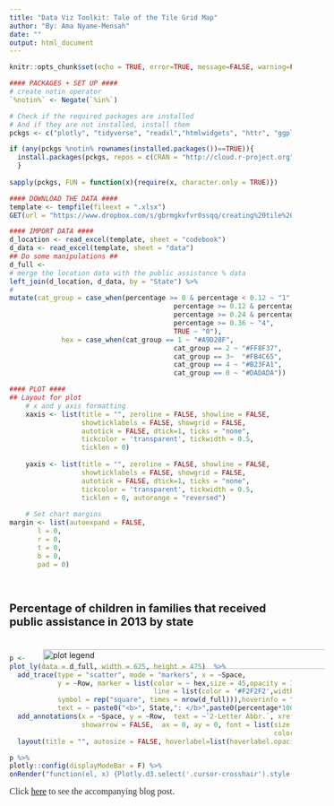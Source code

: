 ```yaml
---
title: "Data Viz Toolkit: Tale of the Tile Grid Map"
author: "By: Ama Nyame-Mensah"
date: ""
output: html_document
---
```


<style type="text/css">
  h4{
  font-size: 15pt;
  color: "#262626";
  family="Avenir Next";
  }
</style>
  
```r
knitr::opts_chunk$set(echo = TRUE, error=TRUE, message=FALSE, warning=FALSE)

#### PACKAGES + SET UP ####
# create notin operator
`%notin%` <- Negate(`%in%`)

# Check if the required packages are installed
# And if they are not installed, install them
pckgs <- c("plotly", "tidyverse", "readxl","htmlwidgets", "httr", "ggplot2","RColorBrewer")

if (any(pckgs %notin% rownames(installed.packages())==TRUE)){
  install.packages(pckgs, repos = c(CRAN = "http://cloud.r-project.org"))
  }
  
sapply(pckgs, FUN = function(x){require(x, character.only = TRUE)})

#### DOWNLOAD THE DATA ####
template <- tempfile(fileext = ".xlsx")
GET(url = "https://www.dropbox.com/s/gbrmgkvfvr0ssqq/creating%20tile%20grid.xlsx?dl=1",write_disk(template))
```

```r
#### IMPORT DATA ####
d_location <- read_excel(template, sheet = "codebook")
d_data <- read_excel(template, sheet = "data")
## Do some manipulations ##
d_full <- 
# merge the location data with the public assistance % data 
left_join(d_location, d_data, by = "State") %>%
#  
mutate(cat_group = case_when(percentage >= 0 & percentage < 0.12 ~ "1",
										 percentage >= 0.12 & percentage < 0.24 ~ "2",
										 percentage >= 0.24 & percentage < 0.36 ~  "3",
										 percentage >= 0.36 ~ "4",
										 TRUE ~ "0"),
		     hex = case_when(cat_group == 1 ~ "#A9D28F",
										 cat_group == 2 ~ "#FF8F37",
										 cat_group == 3~  "#FB4C65",
										 cat_group == 4 ~ "#B23FA1",
										 cat_group == 0 ~ "#DADADA"))									 

#### PLOT ####
## Layout for plot
    # x and y axis formatting
    xaxis <- list(title = "", zeroline = FALSE, showline = FALSE,
                  showticklabels = FALSE, showgrid = FALSE,
                  autotick = FALSE, dtick=1, ticks = "none",
                  tickcolor = 'transparent', tickwidth = 0.5,
                  ticklen = 0)
    
    yaxis <- list(title = "", zeroline = FALSE, showline = FALSE,
                  showticklabels = FALSE, showgrid = FALSE,
                  autotick = FALSE, dtick=1, ticks = "none",
                  tickcolor = 'transparent', tickwidth = 0.5,
                  ticklen = 0, autorange = "reversed")
                  
    # Set chart margins
margin <- list(autoexpand = FALSE,
       l = 0,
       r = 0,
       t = 0,
       b = 0,
       pad = 0)

```
<br>

#### Percentage of children in families that received public assistance in 2013 by state

<img style = "margin-left: 60px; margin-top: 10px;margin-bottom:-40px;" src="legend.png" alt="plot legend" width="550" height="35"/>
```r
p <- 
plot_ly(data = d_full, width = 625, height = 475)  %>%
  add_trace(type = "scatter", mode = "markers", x = ~Space, 
            y = ~Row, marker = list(color = ~ hex,size = 45,opacity = 1, 
                                    line = list(color = '#F2F2F2',width = 2), 
            symbol = rep("square", times = nrow(d_full))),hoverinfo = "text",
            text = ~ paste0("<b>", State,": </b>",paste0(percentage*100,"% "))) %>%
  add_annotations(x = ~Space, y = ~Row,  text = ~`2-Letter Abbr.`, xref = "x", yref = "y",
                  showarrow = FALSE,  ax = 0, ay = 0, font = list(size = 16, family = "Avenir Next", 
                                                                  color = "#FFFFFF")) %>%
  layout(title = "", autosize = FALSE, hoverlabel=list(hoverlabel.opacity= .2, bgcolor="#f2f2f2", bordercolor = "transparent", font=list(color = "#262626", family="Avenir Next", size = 15)), xaxis = xaxis,  yaxis=yaxis, showlegend  = FALSE, plot_bgcolor  = "rgba(0, 0, 0, 0)",paper_bgcolor = "rgba(0, 0, 0, 0)")

p %>%
plotly::config(displayModeBar = F) %>%
onRender("function(el, x) {Plotly.d3.select('.cursor-crosshair').style('cursor', 'pointer')}")
```
<span style ="color:#313131;font-family:Avenir Next;font-size:12pt;" >Click <a href="https://www.anyamemensah.com/blog/toolkit-tilemaps">here</a> to see the accompanying blog post.</p>
